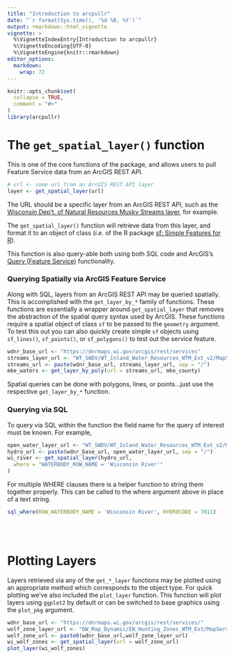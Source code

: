 ```yaml
---
title: "Introduction to arcpullr"
date: "`r format(Sys.time(), '%d %B, %Y')`"
output: rmarkdown::html_vignette
vignette: >
  %\VignetteIndexEntry{Introduction to arcpullr}
  %\VignetteEncoding{UTF-8}
  %\VignetteEngine{knitr::rmarkdown}
editor_options: 
  markdown: 
    wrap: 72
---
```


```r
knitr::opts_chunk$set(
  collapse = TRUE,
  comment = "#>"
)
library(arcpullr)
```


# The `get_spatial_layer()` function

This is one of the core functions of the package, and allows users to pull Feature Service data from an ArcGIS REST API.

```r
# url <- some url from an ArcGIS REST API layer
layer <- get_spatial_layer(url)
```

The URL should be a specific layer from an ArcGIS REST API, such as the
[Wisconsin Dep't. of Natural Resources Musky Streams
layer](https://dnrmaps.wi.gov/arcgis/rest/services/WT_SWDV/WT_Designated_Waters_WTM_Ext/MapServer/19),
for example.

The `get_spatial_layer()` function will retrieve data from this layer,
and format it to an object of class \code{sf} (*i.e.* of the R package [sf:
Simple Features for R](https://r-spatial.github.io/sf/)).

This function is also query-able both using both SQL code and ArcGIS's
[Query (Feature
Service)](https://developers.arcgis.com/rest/services-reference/query-feature-service-.htm)
functionality.

### Querying Spatially via ArcGIS Feature Service

Along with SQL, layers from an ArcGIS REST API may be queried spatially.
This is accomplished with the `get_layer_by_*` family of functions.
These functions are essentially a wrapper around `get_spatial_layer`
that removes the abstraction of the spatial query syntax used by
ArcGIS. These functions require a spatial object of class `sf` to be
passed to the `geometry` argument. To test this out you can also quickly
create simple `sf` objects using `sf_lines()`, `sf_points()`, or
`sf_polygons()` to test out the service feature.

```r
wdnr_base_url <- "https://dnrmaps.wi.gov/arcgis/rest/services"
streams_layer_url <- "WT_SWDV/WT_Inland_Water_Resources_WTM_Ext_v2/MapServer/2"
streams_url <- paste(wdnr_base_url, streams_layer_url, sep = "/")
mke_waters <- get_layer_by_poly(url = streams_url, mke_county)
```

Spatial queries can be done with polygons, lines, or points...just use
the respective `get_layer_by_*` function.

### Querying via SQL

To query via SQL within the function the field name for the query of
interest must be known. For example,

```r
open_water_layer_url <- "WT_SWDV/WT_Inland_Water_Resources_WTM_Ext_v2/MapServer/3"
hydro_url <- paste(wdnr_base_url, open_water_layer_url, sep = "/")
wi_river <- get_spatial_layer(hydro_url, 
  where = "WATERBODY_ROW_NAME = 'Wisconsin River'"
)
```

For multiple WHERE clauses there is a helper function to string them
together properly. This can be called to the where argument above in
place of a text string.

```r
sql_where(ROW_WATERBODY_NAME = 'Wisconsin River', HYDROCODE = 7011)
```

\
\

# Plotting Layers

Layers retrieved via any of the `get_*_layer` functions may be plotted using an 
appropriate method which corresponds to the object type. For quick plotting we've 
also included the `plot_layer` function. This function will plot layers using 
`ggplot2` by default or can be switched to base graphics using the `plot_pkg` 
argument. 

```r
wdnr_base_url <- "https://dnrmaps.wi.gov/arcgis/rest/services/"
wolf_zone_layer_url <- "DW_Map_Dynamic/EN_Hunting_Zones_WTM_Ext/MapServer/0"
wolf_zone_url <- paste0(wdnr_base_url,wolf_zone_layer_url)
wi_wolf_zones <- get_spatial_layer(url = wolf_zone_url)
plot_layer(wi_wolf_zones)
```

